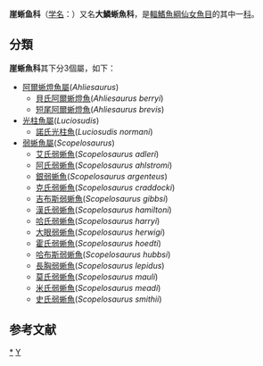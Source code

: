 {{Automatic taxobox
| color = pink
| name = 崖蜥魚科
| image = Scopelosaurus ahlstromi (no common name).gif
| image_caption =[[阿氏弱蜥魚|阿氏弱蜥魚]] ''Scopelosaurus ahlstromi''
| taxon=Notosudidae
| subdivision_ranks = [[屬|屬]]
| subdivision =
*見內文
}}
'''崖蜥鱼科'''（[[学名|学名]]：{{lang|la|Notosudidae}}）又名'''大鱗蜥魚科'''，是[[輻鰭魚綱|輻鰭魚綱]][[仙女魚目|仙女魚目]]的其中一[[科|科]]{{r|FishBase}}。

==分類==
'''崖蜥魚科'''其下分3個屬，如下{{r|FishBase}}：
*[[阿爾蜥燈魚屬|阿爾蜥燈魚屬]](''Ahliesaurus'')
**[[貝氏阿爾蜥燈魚|貝氏阿爾蜥燈魚]](''Ahliesaurus berryi'')
**[[短尾阿爾蜥燈魚|短尾阿爾蜥燈魚]](''Ahliesaurus brevis'')
*[[光柱魚屬|光柱魚屬]](''Luciosudis'')
**[[諾氏光柱魚|諾氏光柱魚]](''Luciosudis normani'')
*[[弱蜥魚屬|弱蜥魚屬]](''Scopelosaurus'')
**[[艾氏弱蜥魚|艾氏弱蜥魚]](''Scopelosaurus adleri'')
**[[阿氏弱蜥魚|阿氏弱蜥魚]](''Scopelosaurus ahlstromi'')
**[[銀弱蜥魚|銀弱蜥魚]](''Scopelosaurus argenteus'')
**[[克氏弱蜥魚|克氏弱蜥魚]](''Scopelosaurus craddocki'')
**[[吉布斯弱蜥魚|吉布斯弱蜥魚]](''Scopelosaurus gibbsi'')
**[[漢氏弱蜥魚|漢氏弱蜥魚]](''Scopelosaurus hamiltoni'')
**[[哈氏弱蜥魚|哈氏弱蜥魚]](''Scopelosaurus harryi'')
**[[大眼弱蜥魚|大眼弱蜥魚]](''Scopelosaurus herwigi'')
**[[霍氏弱蜥魚|霍氏弱蜥魚]](''Scopelosaurus hoedti'')
**[[哈布斯弱蜥魚|哈布斯弱蜥魚]](''Scopelosaurus hubbsi'')
**[[長胸弱蜥魚|長胸弱蜥魚]](''Scopelosaurus lepidus'')
**[[莫氏弱蜥魚|莫氏弱蜥魚]](''Scopelosaurus mauli'')
**[[米氏弱蜥魚|米氏弱蜥魚]](''Scopelosaurus meadi'')
**[[史氏弱蜥魚|史氏弱蜥魚]](''Scopelosaurus smithii'')

==参考文献==
{{reflist|refs=
<ref name=FishBase>{{FishBase_family|family=Notosudidae|year=2016|month=6}}</ref>
}}
{{Taxonbar|from=Q136731}}

[[Category:大鱗蜥魚科|*]]
[[Category:仙女鱼目|Y]]